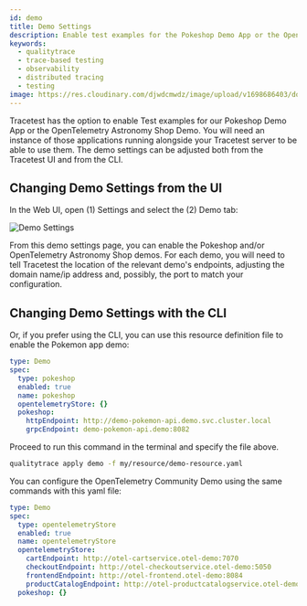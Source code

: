 ```yaml
---
id: demo
title: Demo Settings
description: Enable test examples for the Pokeshop Demo App or the OpenTelemetry Astronomy Shop Demo in Tracetest. Edit the demo settings in the Web UI and CLI. 
keywords:
  - qualitytrace
  - trace-based testing
  - observability
  - distributed tracing
  - testing
image: https://res.cloudinary.com/djwdcmwdz/image/upload/v1698686403/docs/Blog_Thumbnail_14_rsvkmo.jpg
---
```


Tracetest has the option to enable Test examples for our Pokeshop Demo App or the OpenTelemetry Astronomy Shop Demo. You will need an instance of those applications running alongside your Tracetest server to be able to use them. The demo settings can be adjusted both from the Tracetest UI and from the CLI. 

## Changing Demo Settings from the UI

In the Web UI, open (1) Settings and select the (2) Demo tab:

![Demo Settings](./img/demo-settings-0.11.3.png)

From this demo settings page, you can enable the Pokeshop and/or OpenTelemetry Astronomy Shop demos. For each demo, you will need to tell Tracetest the location of the relevant demo's endpoints, adjusting the domain name/ip address and, possibly, the port to match your configuration.

## Changing Demo Settings with the CLI

Or, if you prefer using the CLI, you can use this resource definition file to enable the Pokemon app demo:

```yaml
type: Demo
spec:
  type: pokeshop
  enabled: true
  name: pokeshop
  opentelemetryStore: {}
  pokeshop:
    httpEndpoint: http://demo-pokemon-api.demo.svc.cluster.local
    grpcEndpoint: demo-pokemon-api.demo:8082
```

Proceed to run this command in the terminal and specify the file above.

```bash
qualitytrace apply demo -f my/resource/demo-resource.yaml
```

You can configure the OpenTelemetry Community Demo using the same commands with this yaml file:

```yaml
type: Demo
spec:
  type: opentelemetryStore
  enabled: true
  name: opentelemetryStore
  opentelemetryStore:
    cartEndpoint: http://otel-cartservice.otel-demo:7070
    checkoutEndpoint: http://otel-checkoutservice.otel-demo:5050
    frontendEndpoint: http://otel-frontend.otel-demo:8084
    productCatalogEndpoint: http://otel-productcatalogservice.otel-demo:3550
  pokeshop: {}

```
